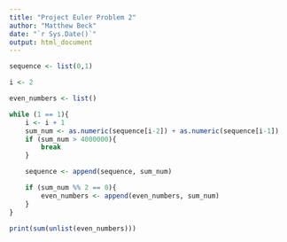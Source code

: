 ```yaml
---
title: "Project Euler Problem 2"
author: "Matthew Beck"
date: "`r Sys.Date()`"
output: html_document
---
```


```r
sequence <- list(0,1)

i <- 2

even_numbers <- list()

while (1 == 1){
    i <- i + 1
    sum_num <- as.numeric(sequence[i-2]) + as.numeric(sequence[i-1])
    if (sum_num > 4000000){
        break
    }

    sequence <- append(sequence, sum_num)

    if (sum_num %% 2 == 0){
        even_numbers <- append(even_numbers, sum_num)
    }
}

print(sum(unlist(even_numbers)))

```
